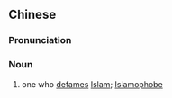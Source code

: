 ==Chinese==
{{zh-forms|Islam ([[穆斯林]])|to blacken; to defame}}

===Pronunciation===
{{zh-pron
|m=mùhēi
|cat=n
}}

===Noun===
{{zh-noun}}

# {{lb|zh|neologism}} one who [[defame]]s [[Islam]]; [[Islamophobe]]